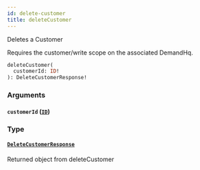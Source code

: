 ```yaml
---
id: delete-customer
title: deleteCustomer
---
```



Deletes a Customer
            
Requires the customer/write scope on the associated DemandHq.


```graphql
deleteCustomer(
  customerId: ID!
): DeleteCustomerResponse!

```


### Arguments

#### `customerId` ([`ID`](/developers/demandhq-apis/demand-api/graphql/reference/scalars/id))




### Type

#### [`DeleteCustomerResponse`](/developers/demandhq-apis/demand-api/graphql/reference/objects/delete-customer-response) 

Returned object from deleteCustomer




